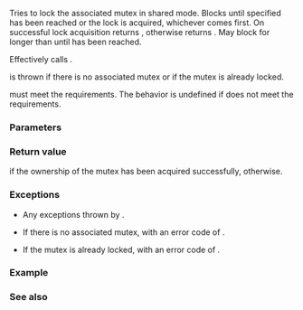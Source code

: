 {{cpp/thread/shared_lock/title|try_lock_until}}
{{cpp/thread/shared_lock/navbar}}
{{dcl begin}}
{{dcl|since=c++14|1=
template&lt; class Clock, class Duration &gt;
bool try_lock_until( const std::chrono::time_point&lt;Clock,Duration&gt;&amp; timeout_time );
}}
{{dcl end}}

Tries to lock the associated mutex in shared mode. Blocks until specified {{c|timeout_time}} has been reached or the lock is acquired, whichever comes first. On successful lock acquisition returns {{c|true}}, otherwise returns {{c|false}}. May block for longer than until {{c|timeout_time}} has been reached.

Effectively calls {{c|mutex()-&gt;try_lock_shared_until(timeout_time)}}.

{{lc|std::system_error}} is thrown if there is no associated mutex or if the mutex is already locked.

{{tt|Clock}} must meet the {{named req|Clock}} requirements. The behavior is undefined if {{tt|Mutex}} does not meet the {{named req|SharedTimedLockable}} requirements. {{rev inl|since=c++20|The program is ill-formed if {{c|std::chrono::is_clock_v&lt;Clock&gt;}} is {{c|false}}.}}

===Parameters===
{{par begin}}
{{par|timeout_time|maximum time point to block until}}
{{par end}}

===Return value===
{{c|true}} if the ownership of the mutex has been acquired successfully, {{c|false}} otherwise.

===Exceptions===
* Any exceptions thrown by {{c|mutex()-&gt;try_lock_shared_for(timeout_time)}}.

* If there is no associated mutex, {{lc|std::system_error}} with an error code of {{lc|std::errc::operation_not_permitted}}.

* If the mutex is already locked, {{lc|std::system_error}} with an error code of {{lc|std::errc::resource_deadlock_would_occur}}.

===Example===
{{example}}

===See also===
{{dsc begin}}
{{dsc inc|cpp/thread/shared_lock/dsc lock}}
{{dsc inc|cpp/thread/shared_lock/dsc try_lock}}
{{dsc inc|cpp/thread/shared_lock/dsc try_lock_for}}
{{dsc inc|cpp/thread/shared_lock/dsc unlock}}
{{dsc inc|cpp/thread/unique_lock/dsc try_lock_until}}
{{dsc end}}

{{langlinks|de|es|fr|it|ja|pt|ru|zh}}